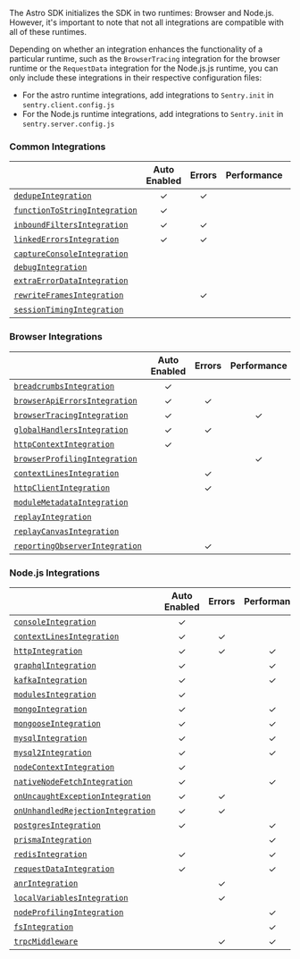 The Astro SDK initializes the SDK in two runtimes: Browser and Node.js.
However, it's important to note that not all integrations are compatible with all of these runtimes.

Depending on whether an integration enhances the functionality of a particular runtime, such as the `BrowserTracing` integration for the browser runtime or the `RequestData` integration for the Node.js.js runtime, you can only include these integrations in their respective configuration files:

- For the astro runtime integrations, add integrations to `Sentry.init` in `sentry.client.config.js`
- For the Node.js runtime integrations, add integrations to `Sentry.init` in `sentry.server.config.js`

### Common Integrations

|                                                     | **Auto Enabled** | **Errors** | **Performance** | **Additional Context** |
| --------------------------------------------------- | :--------------: | :--------: | :-------------: | :--------------------: |
| [`dedupeIntegration`](./dedupe)                     |        ✓         |     ✓      |                 |                        |
| [`functionToStringIntegration`](./functiontostring) |        ✓         |            |                 |                        |
| [`inboundFiltersIntegration`](./inboundfilters)     |        ✓         |     ✓      |                 |                        |
| [`linkedErrorsIntegration`](./linkederrors)         |        ✓         |     ✓      |                 |                        |
| [`captureConsoleIntegration`](./captureconsole)     |                  |            |                 |           ✓            |
| [`debugIntegration`](./debug)                       |                  |            |                 |                        |
| [`extraErrorDataIntegration`](./extraerrordata)     |                  |            |                 |           ✓            |
| [`rewriteFramesIntegration`](./rewriteframes)       |                  |     ✓      |                 |                        |
| [`sessionTimingIntegration`](./sessiontiming)       |                  |            |                 |           ✓            |

### Browser Integrations

|                                                       | **Auto Enabled** | **Errors** | **Performance** | **Replay** | **Additional Context** |
| ----------------------------------------------------- | :--------------: | :--------: | :-------------: | :--------: | :--------------------: |
| [`breadcrumbsIntegration`](./breadcrumbs)             |        ✓         |            |                 |            |           ✓            |
| [`browserApiErrorsIntegration`](./browserapierrors)   |        ✓         |     ✓      |                 |            |                        |
| [`browserTracingIntegration`](./browsertracing)       |        ✓         |            |        ✓        |            |           ✓            |
| [`globalHandlersIntegration`](./globalhandlers)       |        ✓         |     ✓      |                 |            |                        |
| [`httpContextIntegration`](./httpcontext)             |        ✓         |            |                 |            |           ✓            |
| [`browserProfilingIntegration`](./browserprofiling)   |                  |            |        ✓        |            |                        |
| [`contextLinesIntegration`](./contextlines)           |                  |     ✓      |                 |            |                        |
| [`httpClientIntegration`](./httpclient)               |                  |     ✓      |                 |            |                        |
| [`moduleMetadataIntegration`](./modulemetadata)       |                  |            |                 |            |           ✓            |
| [`replayIntegration`](./replay)                       |                  |            |                 |     ✓      |           ✓            |
| [`replayCanvasIntegration`](./replaycanvas)           |                  |            |                 |     ✓      |                        |
| [`reportingObserverIntegration`](./reportingobserver) |                  |     ✓      |                 |            |                        |

### Node.js Integrations

|                                                           | **Auto Enabled** | **Errors** | **Performance** | **Additional Context** |
| --------------------------------------------------------- | :--------------: | :--------: | :-------------: | :--------------------: |
| [`consoleIntegration`](./console)                         |        ✓         |            |                 |           ✓            |
| [`contextLinesIntegration`](./contextlines)               |        ✓         |     ✓      |                 |                        |
| [`httpIntegration`](./http)                               |        ✓         |     ✓      |        ✓        |           ✓            |
| [`graphqlIntegration`](./graphql)                         |        ✓         |            |        ✓        |                        |
| [`kafkaIntegration`](./kafka)                             |        ✓         |            |        ✓        |                        |
| [`modulesIntegration`](./modules)                         |        ✓         |            |                 |           ✓            |
| [`mongoIntegration`](./mongo)                             |        ✓         |            |        ✓        |                        |
| [`mongooseIntegration`](./mongoose)                       |        ✓         |            |        ✓        |                        |
| [`mysqlIntegration`](./mysql)                             |        ✓         |            |        ✓        |                        |
| [`mysql2Integration`](./mysql2)                           |        ✓         |            |        ✓        |                        |
| [`nodeContextIntegration`](./nodecontext)                 |        ✓         |            |                 |           ✓            |
| [`nativeNodeFetchIntegration`](./nodefetch)               |        ✓         |            |        ✓        |           ✓            |
| [`onUncaughtExceptionIntegration`](./onuncaughtexception) |        ✓         |     ✓      |                 |                        |
| [`onUnhandledRejectionIntegration`](./unhandledrejection) |        ✓         |     ✓      |                 |                        |
| [`postgresIntegration`](./postgres)                       |        ✓         |            |        ✓        |                        |
| [`prismaIntegration`](./prisma)                           |                  |            |        ✓        |                        |
| [`redisIntegration`](./redis)                             |        ✓         |            |        ✓        |                        |
| [`requestDataIntegration`](./requestdata)                 |        ✓         |            |        ✓        |                        |
| [`anrIntegration`](./anr)                                 |                  |     ✓      |                 |                        |
| [`localVariablesIntegration`](./localvariables)           |                  |     ✓      |                 |                        |
| [`nodeProfilingIntegration`](./nodeprofiling)             |                  |            |        ✓        |                        |
| [`fsIntegration`](./fs)                                   |                  |            |        ✓        |                        |
| [`trpcMiddleware`](./trpc)                                |                  |     ✓      |        ✓        |           ✓            |
